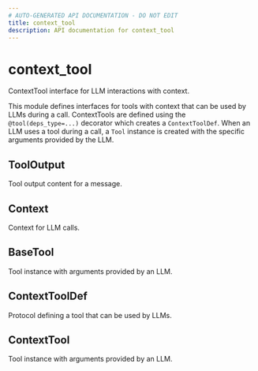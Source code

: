 ```yaml
---
# AUTO-GENERATED API DOCUMENTATION - DO NOT EDIT
title: context_tool
description: API documentation for context_tool
---
```


# context_tool

ContextTool interface for LLM interactions with context.

This module defines interfaces for tools with context that can be used by LLMs during a
call. ContextTools are defined using the `@tool(deps_type=...)` decorator which creates
a `ContextToolDef`. When an LLM uses a tool during a call, a `Tool` instance is created
with the specific arguments provided by the LLM.

## <ApiType type="Alias" path="tools/context_tool/index" symbolName="ToolOutput" /> ToolOutput

Tool output content for a message.

## <ApiType type="Alias" path="tools/context_tool/index" symbolName="Context" /> Context

Context for LLM calls.

## <ApiType type="Alias" path="tools/context_tool/index" symbolName="BaseTool" /> BaseTool

Tool instance with arguments provided by an LLM.

## <ApiType type="Alias" path="tools/context_tool/index" symbolName="ContextToolDef" /> ContextToolDef

Protocol defining a tool that can be used by LLMs.

## <ApiType type="Class" path="tools/context_tool/index" symbolName="ContextTool" /> ContextTool

Tool instance with arguments provided by an LLM.

